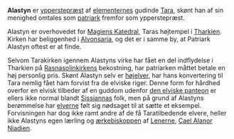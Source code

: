 {{title:Alastyn}}
{{author:Laura Holmegaard}}
{{timestamp:2009-10-21T15:26:44Z}}
{{copyright:Alastyn}}
'''Alastyn''' er [[ypperstepræst]] af [[elementerne|elementernes]] gudinde [[Tara]], skønt han af sin menighed omtales som [[patriark]] fremfor som ypperstepræst.

Alastyn er overhovedet for [[Magiens Katedral]], Taras højtempel i [[Tharkien]]. Kirken har beliggenhed i [[Alvonsaria]], og det er i samme by, at Patriark Alastyn oftest er at finde.

Selvom Tarakirken igennem Alastyns virke har fået en del indflydelse i Tharkien på [[Rasnasolin|Rasnasolinkirkens]] bekostning, har patriarken måttet betale en høj personlig pris. Skønt Alastyn selv er [[højelver]], har hans konvertering til Tara nemlig fået ham forvist fra de elviske riger. Denne form for hårdhed overfor en elvisk tilbeder af en guddom udenfor [[den elviske panteon]] er ellers ikke normal blandt [[Sissianna|Sissiannas]] folk, men på grund af Alastyns berømmelse har [[elver|elverne]] følt sig nødsaget til at sætte et eksempel. Forvisningen har dog ikke ramt andre af de få Taratilbedende elvere, heller ikke Alastyns egen lærling og [[ærkebiskop|ærkebiskoppen]] af [[Lenerne]], [[Cael Alanor Niadien]].